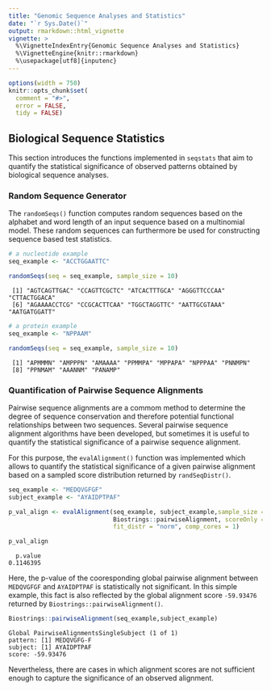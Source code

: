 ```yaml
---
title: "Genomic Sequence Analyses and Statistics"
date: "`r Sys.Date()`"
output: rmarkdown::html_vignette
vignette: >
  %\VignetteIndexEntry{Genomic Sequence Analyses and Statistics}
  %\VignetteEngine{knitr::rmarkdown}
  %\usepackage[utf8]{inputenc}
---
```


```r
options(width = 750)
knitr::opts_chunk$set(
  comment = "#>",
  error = FALSE,
  tidy = FALSE)
```



## Biological Sequence Statistics 

This section introduces the functions implemented in `seqstats` that aim to
quantify the statistical significance of observed patterns obtained by biological sequence analyses.

### Random Sequence Generator

The `randomSeqs()` function computes random sequences based on the alphabet and word length of an input sequence based on a multinomial model. These random sequences can furthermore be used for constructing sequence based test statistics.


```r

# a nucleotide example
seq_example <- "ACCTGGAATTC"

randomSeqs(seq = seq_example, sample_size = 10)

```

```
 [1] "AGTCAGTTGAC" "CCAGTTCGCTC" "ATCACTTTGCA" "AGGGTTCCCAA" "CTTACTGGACA"
 [6] "AGAAAACCTCG" "CCGCACTTCAA" "TGGCTAGGTTC" "AATTGCGTAAA" "AATGATGGATT"
```

```r
# a protein example
seq_example <- "NPPAAM"

randomSeqs(seq = seq_example, sample_size = 10)

```

```
 [1] "APMMMN" "AMPPPN" "AMAAAA" "PPMMPA" "MPPAPA" "NPPPAA" "PNNMPN"
 [8] "PPNMAM" "AAANNM" "PANAMP"
```

### Quantification of Pairwise Sequence Alignments

Pairwise sequence alignments are a commom method to determine the degree of sequence conservation and therefore potential functional relationships between two sequences.
Several pairwise sequence alignment algorithms have been developed, but sometimes it is useful to quantify the statistical significance of a pairwise sequence alignment.

For this purpose, the `evalAlignment()` function was implemented which allows to quantify the statistical significance of a given pairwise alignment based on a sampled score distribution returned by `randSeqDistr()`.


```r
seq_example <- "MEDQVGFGF"
subject_example <- "AYAIDPTPAF"

p_val_align <- evalAlignment(seq_example, subject_example,sample_size = 10,
                             Biostrings::pairwiseAlignment, scoreOnly = TRUE,
                             fit_distr = "norm", comp_cores = 1)

p_val_align

```

```
  p.value 
0.1146395
```

Here, the p-value of the cooresponding global pairwise alignment between `MEDQVGFGF` and `AYAIDPTPAF` is statistically not significant. In this simple example, this fact is also reflected by the global alignment score `-59.93476` returned by `Biostrings::pairwiseAlignment()`.


```r

Biostrings::pairwiseAlignment(seq_example,subject_example)

```

```
Global PairwiseAlignmentsSingleSubject (1 of 1)
pattern: [1] MEDQVGFG-F 
subject: [1] AYAIDPTPAF 
score: -59.93476 
```

Nevertheless, there are cases in which alignment scores are not sufficient enough to capture the significance of an observed alignment.





